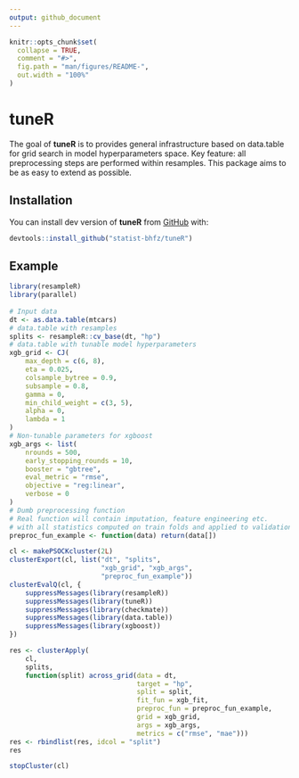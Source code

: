 ```yaml
---
output: github_document
---
```


<!-- README.md is generated from README.Rmd. Please edit that file -->

```r
knitr::opts_chunk$set(
  collapse = TRUE,
  comment = "#>",
  fig.path = "man/figures/README-",
  out.width = "100%"
)
```

# tuneR

The goal of **tuneR** is to provides general infrastructure based on data.table
for grid search in model hyperparameters space. Key feature: all preprocessing steps are performed within resamples. This package aims to be as easy to extend as possible. 

## Installation

You can install dev version of **tuneR** from [GitHub](https://github.com) with:

``` r
devtools::install_github("statist-bhfz/tuneR")
```

## Example


```r
library(resampleR)
library(parallel)
        
# Input data
dt <- as.data.table(mtcars)
# data.table with resamples
splits <- resampleR::cv_base(dt, "hp")
# data.table with tunable model hyperparameters
xgb_grid <- CJ(
    max_depth = c(6, 8),
    eta = 0.025,
    colsample_bytree = 0.9,
    subsample = 0.8,
    gamma = 0,
    min_child_weight = c(3, 5),
    alpha = 0,
    lambda = 1
)
# Non-tunable parameters for xgboost
xgb_args <- list(
    nrounds = 500,
    early_stopping_rounds = 10,
    booster = "gbtree",
    eval_metric = "rmse",
    objective = "reg:linear",
    verbose = 0
)
# Dumb preprocessing function
# Real function will contain imputation, feature engineering etc.
# with all statistics computed on train folds and applied to validation fold
preproc_fun_example <- function(data) return(data[])

cl <- makePSOCKcluster(2L)
clusterExport(cl, list("dt", "splits", 
                       "xgb_grid", "xgb_args", 
                       "preproc_fun_example"))
clusterEvalQ(cl, {
    suppressMessages(library(resampleR))
    suppressMessages(library(tuneR))
    suppressMessages(library(checkmate))
    suppressMessages(library(data.table))
    suppressMessages(library(xgboost))
})

res <- clusterApply(
    cl, 
    splits, 
    function(split) across_grid(data = dt,
                                target = "hp",
                                split = split,
                                fit_fun = xgb_fit,
                                preproc_fun = preproc_fun_example,
                                grid = xgb_grid,
                                args = xgb_args,
                                metrics = c("rmse", "mae")))
res <- rbindlist(res, idcol = "split")
res

stopCluster(cl)
```



